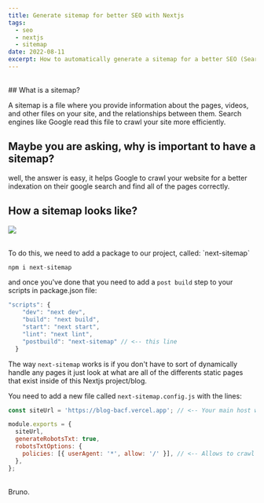 ```yaml
---
title: Generate sitemap for better SEO with Nextjs
tags:
  - seo
  - nextjs
  - sitemap
date: 2022-08-11
excerpt: How to automatically generate a sitemap for a better SEO (Search Engine Optimization)
---
```


<br />
## What is a sitemap?

A sitemap is a file where you provide information about the pages, videos,
and other files on your site, and the relationships between them. Search engines
like Google read this file to crawl your site more efficiently.

## Maybe you are asking, why is important to have a sitemap?

well, the answer is easy, it helps Google to crawl your website for a better indexation on their google search and find all of the pages correctly.

## How a sitemap looks like?

<Image
  src="/images/sitemap-example.png"
  width={700}
  height={450}
  layout="intrinsic"
/>

<br />
To do this, we need to add a package to our project, called: `next-sitemap`

```js
npm i next-sitemap
```

and once you've done that you need to add a `post build` step to your scripts in package.json file:

```js
"scripts": {
    "dev": "next dev",
    "build": "next build",
    "start": "next start",
    "lint": "next lint",
    "postbuild": "next-sitemap" // <-- this line
  }
```

The way `next-sitemap` works is if you don't have to sort of dynamically handle any pages it just look at what are all of the differents static pages that exist inside of this Nextjs project/blog.

You need to add a new file called `next-sitemap.config.js` with the lines:

```js
const siteUrl = 'https://blog-bacf.vercel.app'; // <-- Your main host where your page is building

module.exports = {
  siteUrl,
  generateRobotsTxt: true,
  robotsTxtOptions: {
    policies: [{ userAgent: '*', allow: '/' }], // <-- Allows to crawl all the pages dynamically generated
  },
};
```

<br />
Bruno.
